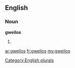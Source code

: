 ==English==

===Noun===
'''gweilos'''

# {{plural of|[[gweilo]]}}

[[Category:English plurals]]

[[ar:gweilos]]
[[fr:gweilos]]
[[my:gweilos]]